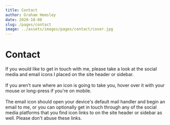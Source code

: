 ```yaml
---
title: Contact
author: Graham Hemsley
date: 2020-10-08
slug: /pages/contact
image: ../assets/images/pages/contact/cover.jpg
---
```


<h1 className='page-header'>
  Contact
</h1>
<div className='blog-post'>
  <div className='blog-post-content'>
    <p>If you would like to get in touch with me, please take a look at the social media and email icons I placed on the site header or sidebar.
<br/><br/>
If you aren't sure where an icon is going to take you, hover over it with your mouse or long-press if you're on mobile.
<br/><br/>
The email icon should open your device's default mail handler and begin an email to me, or you can optionally get in touch through any of the social media platforms that you find icon links to on the site header or sidebar as well. Please don't abuse these links.
    </p>
  </div>
</div>


